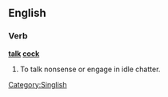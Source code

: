 ==English==

===Verb===
'''[[talk]] [[cock]]'''

# {{Singapore and Malaysia}} To talk nonsense or engage in idle chatter.

[[Category:Singlish]]